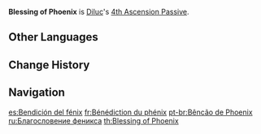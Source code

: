 {{Talent Infobox
|image         = Talent Blessing of Phoenix.png
|character     = Diluc
|type          = 4th Ascension Passive
|info          = The {{Color|Pyro Infusion}} provided by '''[[Dawn]]''' lasts for 4s longer. Additionally, Diluc gains 20% {{Color|Pyro DMG Bonus}} during the duration of this effect.
|utility1      = Pyro DMG Bonus
|utility2      = Duration Increase
}}
'''Blessing of Phoenix''' is [[Diluc]]'s [[4th Ascension Passive]].

==Other Languages==
{{Other Languages
|en      = Blessing of Phoenix
|zhs     = 熔毁之翼
|zhs_rm  = Rónghuǐ zhī Yì
|zht     = 熔毀之翼
|zht_rm  = Rónghuǐ zhī Yì
|zh_tl   = Wings of Meltdown
|ja      = 溶融の翼
|ja_rm   = Youyuu no Tsubasa
|ja_tl   = Wings of Melting
|ko      = 융해의 날개
|ko_rm   = Yunghae-ui Nalgae
|ko_tl   = Wing of Melting Fusion
|es      = Bendición del fénix
|es_tl   = Phoenix's Blessing
|fr      = Bénédiction du phénix
|fr_tl   = Blessing of Phoenix
|ru      = Благословение феникса
|ru_tl   = Blessing of Phoenix
|th      = Blessing of Phoenix
|vi      = Đôi Cánh Rực Lửa
|vi_tl   = Flaming Wings
|de      = Flammende Flügel
|de_tl   = Flaming Wings
|id      = Blessing of Phoenix
|pt      = Bênção de Phoenix
|pt_tl   = 
}}

==Change History==
{{Change History|1.0}}
{{Clr}}

==Navigation==
{{Talent Navbox|Diluc}}

[[es:Bendición del fénix]]
[[fr:Bénédiction du phénix]]
[[pt-br:Bêncão de Phoenix]]
[[ru:Благословение феникса]]
[[th:Blessing of Phoenix]]
